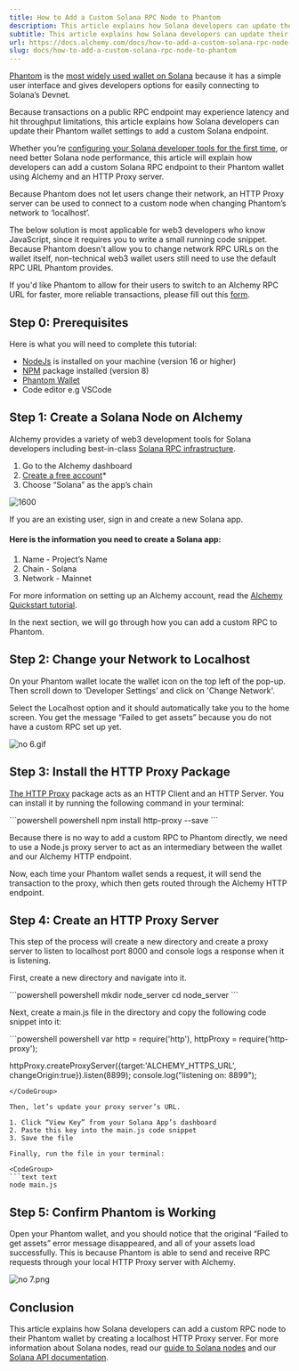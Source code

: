 ```yaml
---
title: How to Add a Custom Solana RPC Node to Phantom
description: This article explains how Solana developers can update their Phantom wallet settings to add a custom Solana endpoint.
subtitle: This article explains how Solana developers can update their Phantom wallet settings to add a custom Solana endpoint.
url: https://docs.alchemy.com/docs/how-to-add-a-custom-solana-rpc-node-to-phantom
slug: docs/how-to-add-a-custom-solana-rpc-node-to-phantom
---
```


[Phantom](https://www.alchemy.com/dapps/phantom) is the [most widely used wallet on Solana](https://www.alchemy.com/list-of/wallets-on-solana) because it has a simple user interface and gives developers options for easily connecting to Solana’s Devnet.

Because transactions on a public RPC endpoint may experience latency and hit throughput limitations, this article explains how Solana developers can update their Phantom wallet settings to add a custom Solana endpoint.

Whether you’re [configuring your Solana developer tools for the first time](/docs/how-to-setup-your-solana-development-environment), or need better Solana node performance, this article will explain how developers can add a custom Solana RPC endpoint to their Phantom wallet using Alchemy and an HTTP Proxy server.

Because Phantom does not let users change their network, an HTTP Proxy server can be used to connect to a custom node when changing Phantom’s network to ‘localhost’.

<Info>
  The below solution is most applicable for web3 developers who know JavaScript, since it requires you to write a small running code snippet. Because Phantom doesn't allow you to change network RPC URLs on the wallet itself, non-technical web3 wallet users still need to use the default RPC URL Phantom provides.

  If you'd like Phantom to allow for their users to switch to an Alchemy RPC URL for faster, more reliable transactions, please fill out this [form](https://forms.gle/PM2YTp8e2eFRhMQ26).
</Info>

## Step 0: Prerequisites

Here is what you will need to complete this tutorial:

* [NodeJs](https://nodejs.org/en/download/) is installed on your machine (version 16 or higher)
* [NPM](https://nodejs.org/en/download/) package installed (version 8)
* [Phantom Wallet](https://phantom.app/)
* Code editor e.g VSCode

## Step 1: Create a Solana Node on Alchemy

Alchemy provides a variety of web3 development tools for Solana developers including best-in-class [Solana RPC infrastructure](https://www.alchemy.com/overviews/solana-rpc).

1. Go to the Alchemy dashboard
2. [Create a free account](https://dashboard.alchemy.com/signup/?a=3fa1fe4577)\*
3. Choose “Solana” as the app’s chain

![1600](58f1d62-no_5.png "no 5.png")

<Info>
  If you are an existing user, sign in and create a new Solana app.
</Info>

#### Here is the information you need to create a Solana app:

1. Name - Project’s Name
2. Chain - Solana
3. Network - Mainnet

For more information on setting up an Alchemy account, read the [Alchemy Quickstart tutorial](/docs/alchemy-quickstart-guide).

In the next section, we will go through how you can add a custom RPC to Phantom.

## Step 2: Change your Network to Localhost

On your Phantom wallet locate the wallet icon on the top left of the pop-up. Then scroll down to ‘Developer Settings’ and click on 'Change Network'.

Select the Localhost option and it should automatically take you to the home screen. You get the message “Failed to get assets” because you do not have a custom RPC set up yet.

![](c91f9cd-no_6.gif "no 6.gif")

## Step 3: Install the HTTP Proxy Package

[The HTTP Proxy](https://www.npmjs.com/package/http-proxy) package acts as an HTTP Client and an HTTP Server. You can install it by running the following command in your terminal:

<CodeGroup>
  ```powershell powershell
  npm install http-proxy --save
  ```
</CodeGroup>

Because there is no way to add a custom RPC to Phantom directly, we need to use a Node.js proxy server to act as an intermediary between the wallet and our Alchemy HTTP endpoint.

Now, each time your Phantom wallet sends a request, it will send the transaction to the proxy, which then gets routed through the Alchemy HTTP endpoint.

## Step 4: Create an HTTP Proxy Server

This step of the process will create a new directory and create a proxy server to listen to localhost port 8000 and console logs a response when it is listening.

First, create a new directory and navigate into it.

<CodeGroup>
  ```powershell powershell
  mkdir node_server
  cd node_server
  ```
</CodeGroup>

Next, create a main.js file in the directory and copy the following code snippet into it:

<CodeGroup>
  ```powershell powershell
  var http = require('http'),
  httpProxy = require('http-proxy');

  httpProxy.createProxyServer({target:'ALCHEMY_HTTPS_URL', changeOrigin:true}).listen(8899);
  console.log("listening on: 8899");
  ```
</CodeGroup>

Then, let’s update your proxy server’s URL.

1. Click “View Key” from your Solana App’s dashboard
2. Paste this key into the main.js code snippet
3. Save the file

Finally, run the file in your terminal:

<CodeGroup>
  ```text text
  node main.js
  ```
</CodeGroup>

## Step 5: Confirm Phantom is Working

Open your Phantom wallet, and you should notice that the original “Failed to get assets” error message disappeared, and all of your assets load successfully. This is because Phantom is able to send and receive RPC requests through your local HTTP Proxy server with Alchemy.

![](79f501e-no_7.png "no 7.png")

## Conclusion

This article explains how Solana developers can add a custom RPC node to their Phantom wallet by creating a localhost HTTP Proxy server. For more information about Solana nodes, read our [guide to Solana nodes](https://www.alchemy.com/overviews/solana-nodes) and our [Solana API documentation](/reference/solana-api-quickstart).
